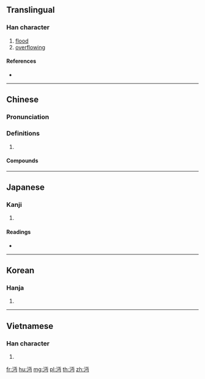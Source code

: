 ==Translingual==

===Han character===
{{Han char|rn=85|rad=水|as=04|sn=7|four=31127|canj=EMLS|ids=⿰氵丏}}

# [[flood]]
# [[overflowing]]

====References====
* {{Han ref|kx=0611.160|dkj=17207|dj=1004.060|hdz=31560.020|uh=6C94|ud=27796|bh=A85C|bd=43100}}

----

==Chinese==
{{zh-forms}}

===Pronunciation===
{{zh-pron
|m=miǎn
|c=min5
|mn=bián
|mc=y
|oc=y
|cat=n,a
}}

===Definitions===
{{zh-hanzi}}

# {{rfdef|zh}}

====Compounds====
{{zh-der|沔水}}

----

==Japanese==

===Kanji===
{{ja-kanji|grade=|rs=水04}}

# {{defn|lang=ja|sort=水04}}

====Readings====
* {{ja-readings|on=[[べん]] (ben), [[めん]] (men), [[びん]] (bin), [[みん]] (min)|kun=}}

----

==Korean==

===Hanja===
{{ko-hanja|hangeul=면|eumhun=|rv=myeon|mr=myŏn|y=myen}}

# {{defn|lang=ko|sort=水04}}

----

==Vietnamese==

===Han character===
{{vi-readings|rs=水04| hanviet = miền}}

# {{defn|lang=vi|sort=水04}}

[[fr:沔]]
[[hu:沔]]
[[mg:沔]]
[[pl:沔]]
[[th:沔]]
[[zh:沔]]